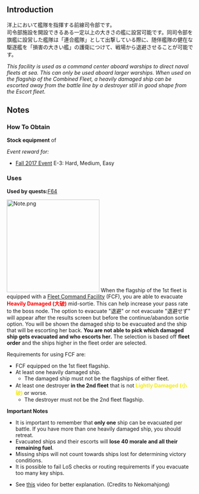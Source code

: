 {{Template:Equipmentinfo
|name = Fleet Command Facility 
|id = 107 
|japanesename = 艦隊司令部施設 
|icon = {{CommandFacility}}
|type = Command Facility
|effect = {{AA}}+1 {{Hit}}+1 {{Evasion}}+1 {{LOS}}+1 
|scrap = {{Fuel}}1 {{Ammo}}1 {{Steel}}1 {{Bauxite}}1 
|image = <gallery type="slideshow" widths="360px" position="center" hideaddbutton="true">
Equipment107-1.png
Equipment107-2.png
Equipment107-3.png
Equipment107-4.png
</gallery>
| DD=yellow
| CL=lime
| CLT=lime
| CA=lime
| CAV=lime
| BB=lime
| BBV=lime
| FASTBB=lime
| AV=lime
| CVL=lime
| CV=lime
| CVB = lime
| LC=lime
| AS=lime
|notes = Special Restrictions:
*DD: [[Kasumi|Kasumi Kai Ni / Type B]] only
}}

==Introduction==
洋上において艦隊を指揮する前線司令部です。<br>司令部施設を開設できるある一定以上の大きさの艦に設営可能です。同司令部を旗艦に設営した艦隊は「連合艦隊」として出撃している際に、随伴艦隊の健在な駆逐艦を「損害の大きい艦」の護衛につけて、戦場から退避させることが可能です。 

''This facility is used as a command center aboard warships to direct naval fleets at sea. This can only be used aboard larger warships. When used on the flagship of the Combined Fleet, a heavily damaged ship can be escorted away from the battle line by a destroyer still in good shape from the Escort fleet.'' 

==Notes==
<div class="mw-collapsible"><h3>How To Obtain</h3>
<div class="mw-collapsible-content">
'''Stock equipment''' of {{Ship/Link|Ooyodo Kai}}

''Event reward for:''
* [[Fall 2017 Event]] E-3: Hard, Medium, Easy

</div></div>

<div class="mw-collapsible"><h3>Uses</h3>
<div class="mw-collapsible-content">
'''Used by quests: '''[[Quests#F64|F64]]

</div></div>


[[File:Note.png|thumb|250px]]
When the flagship of the 1st fleet is equipped with a [[Fleet Command Facility]] (FCF), you are able to evacuate <span style="color:red;">'''Heavily Damaged (大破)'''</span> mid-sortie. This can help increase your pass rate to the boss node. The option to evacuate "退避" or not evacuate "退避せず" will appear after the results screen but before the continue/abandon sortie option. You will be shown the damaged ship to be evacuated and the ship that will be escorting her back. '''You are not able to pick which damaged ship gets evacuated and who escorts her.''' The selection is based off '''fleet order''' and the ships higher in the fleet order are selected.

Requirements for using FCF are:
* FCF equipped on the 1st fleet flagship.
* At least one heavily damaged ship.
** The damaged ship must not be the flagships of either fleet.
* At least one destroyer '''in the 2nd fleet''' that is not <span style="color:#f2eb14;">'''Lightly Damaged (小破)'''</span> or worse.
** The destroyer must not be the 2nd fleet flagship.

'''Important Notes'''
* It is important to remember that '''only one''' ship can be evacuated per battle. If you have more than one heavily damaged ship, you should retreat.
* Evacuated ships and their escorts will '''lose 40 morale and all their remaining fuel'''.
* Missing ships will not count towards ships lost for determining victory conditions.
* It is possible to fail LoS checks or routing requirements if you evacuate too many key ships.

*See [http://www.youtube.com/watch?v=jUGivLdvn18 this] video for better explanation. (Credits to Nekomahjong)

{{Equipmentlist}}